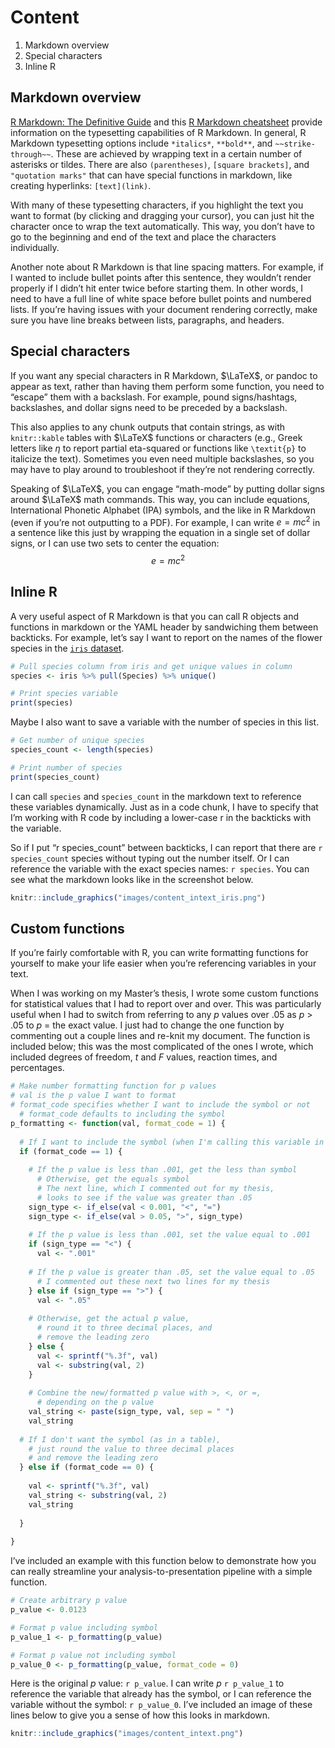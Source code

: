 # Content {#content}

1. Markdown overview
2. Special characters
3. Inline R

## Markdown overview

[R Markdown: The Definitive Guide](https://bookdown.org/yihui/rmarkdown/markdown-syntax.html) and this [R Markdown cheatsheet](https://rstudio.com/wp-content/uploads/2015/02/rmarkdown-cheatsheet.pdf) provide information on the typesetting capabilities of R Markdown. In general, R Markdown typesetting options include `*italics*`, `**bold**`, and `~~strike-through~~`. These are achieved by wrapping text in a certain number of asterisks or tildes. There are also `(parentheses)`, `[square brackets]`, and `"quotation marks"` that can have special functions in markdown, like creating hyperlinks: `[text](link)`.

With many of these typesetting characters, if you highlight the text you want to format (by clicking and dragging your cursor), you can just hit the character once to wrap the text automatically. This way, you don't have to go to the beginning and end of the text and place the characters individually.

Another note about R Markdown is that line spacing matters. For example, if I wanted to include bullet points after this sentence, they wouldn't render properly if I didn't hit enter twice before starting them. In other words, I need to have a full line of white space before bullet points and numbered lists. If you're having issues with your document rendering correctly, make sure you have line breaks between lists, paragraphs, and headers.

## Special characters

If you want any special characters in R Markdown, $\LaTeX$, or pandoc to appear as text, rather than having them perform some function, you need to "escape" them with a backslash. For example, pound signs/hashtags, backslashes, and dollar signs need to be preceded by a backslash. 

This also applies to any chunk outputs that contain strings, as with `knitr::kable` tables with $\LaTeX$ functions or characters (e.g., Greek letters like $\eta$ to report partial eta-squared or functions like `\textit{p}` to italicize the text). Sometimes you even need multiple backslashes, so you may have to play around to troubleshoot if they're not rendering correctly.

Speaking of $\LaTeX$, you can engage "math-mode" by putting dollar signs around $\LaTeX$ math commands. This way, you can include equations, International Phonetic Alphabet (IPA) symbols, and the like in R Markdown (even if you're not outputting to a PDF). For example, I can write $e = mc^2$ in a sentence like this just by wrapping the equation in a single set of dollar signs, or I can use two sets to center the equation: $$e = mc^2$$

## Inline R {#rintext}

A very useful aspect of R Markdown is that you can call R objects and functions in markdown or the YAML header by sandwiching them between backticks. For example, let's say I want to report on the names of the flower species in the [`iris` dataset](https://archive.ics.uci.edu/ml/datasets/iris).

```r
# Pull species column from iris and get unique values in column
species <- iris %>% pull(Species) %>% unique()

# Print species variable
print(species)
```

Maybe I also want to save a variable with the number of species in this list.

```r
# Get number of unique species
species_count <- length(species)

# Print number of species
print(species_count)
```

I can call `species` and `species_count` in the markdown text to reference these variables dynamically. Just as in a code chunk, I have to specify that I'm working with R code by including a lower-case r in the backticks with the variable. 

So if I put "r species_count" between backticks, I can report that there are `r species_count` species without typing out the number itself. Or I can reference the variable with the exact species names: `r species`. You can see what the markdown looks like in the screenshot below.

```r
knitr::include_graphics("images/content_intext_iris.png")
```

## Custom functions {#help}

If you're fairly comfortable with R, you can write formatting functions for yourself to make your life easier when you're referencing variables in your text.

When I was working on my Master's thesis, I wrote some custom functions for statistical values that I had to report over and over. This was particularly useful when I had to switch from referring to any *p* values over .05 as *p* > .05 to *p* = the exact value. I just had to change the one function by commenting out a couple lines and re-knit my document. The function is included below; this was the most complicated of the ones I wrote, which included degrees of freedom, *t* and *F* values, reaction times, and percentages.

```r
# Make number formatting function for p values
# val is the p value I want to format
# format_code specifies whether I want to include the symbol or not
  # format_code defaults to including the symbol
p_formatting <- function(val, format_code = 1) {
  
  # If I want to include the symbol (when I'm calling this variable in text)
  if (format_code == 1) {
    
    # If the p value is less than .001, get the less than symbol
      # Otherwise, get the equals symbol
      # The next line, which I commented out for my thesis,
      # looks to see if the value was greater than .05
    sign_type <- if_else(val < 0.001, "<", "=")
    sign_type <- if_else(val > 0.05, ">", sign_type)
    
    # If the p value is less than .001, set the value equal to .001
    if (sign_type == "<") {
      val <- ".001"
      
    # If the p value is greater than .05, set the value equal to .05 
      # I commented out these next two lines for my thesis
    } else if (sign_type == ">") {
      val <- ".05"
      
    # Otherwise, get the actual p value,
      # round it to three decimal places, and
      # remove the leading zero
    } else {
      val <- sprintf("%.3f", val)
      val <- substring(val, 2)
    }
    
    # Combine the new/formatted p value with >, <, or =,
      # depending on the p value
    val_string <- paste(sign_type, val, sep = " ")
    val_string
  
  # If I don't want the symbol (as in a table),
    # just round the value to three decimal places
    # and remove the leading zero
  } else if (format_code == 0) {
    
    val <- sprintf("%.3f", val)
    val_string <- substring(val, 2)
    val_string
    
  }
  
}
```

I've included an example with this function below to demonstrate how you can really streamline your analysis-to-presentation pipeline with a simple function.

```r
# Create arbitrary p value
p_value <- 0.0123

# Format p value including symbol
p_value_1 <- p_formatting(p_value)

# Format p value not including symbol
p_value_0 <- p_formatting(p_value, format_code = 0)
```

Here is the original *p* value: `r p_value`. I can write *p* `r p_value_1` to reference the variable that already has the symbol, or I can reference the variable without the symbol: `r p_value_0`. I've included an image of these lines below to give you a sense of how this looks in markdown.

```r
knitr::include_graphics("images/content_intext.png")
```
